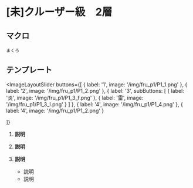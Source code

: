 
# [未]クルーザー級　2層

##  マクロ
```
まくろ
```
## テンプレート

<ImageLayoutSlider
  buttons={[
    { label: '1', image: '/img/fru_p1/P1_1.png' },
    { label: '2', image: '/img/fru_p1/P1_2.png' },
    { 
      label: '3',
      subButtons: [
        { label: '炎', image: '/img/fru_p1/P1_3_f.png' },
        { label: '雷', image: '/img/fru_p1/P1_3_l.png' }
      ]
    },
    { label: '4', image: '/img/fru_p1/P1_4.png' },
    { label: '4', image: '/img/fru_p1/P1_2.png' }

  ]}
>

1. **説明**

2. **説明**

3. **説明**
   - 説明
   - 説明
</ImageLayoutSlider>
